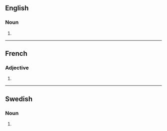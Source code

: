 {{also|Afghans}}

==English==

===Noun===
{{head|en|noun plural form}}

# {{plural of|afghan|lang=en}}

----

==French==

===Adjective===
{{head|fr|adjective form}}

# {{masculine plural of|afghan|lang=fr}}

----

==Swedish==

===Noun===
{{head|sv|noun form}}

# {{sv-noun-form-indef-gen|afghan}}